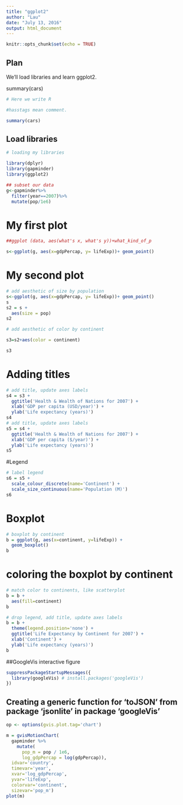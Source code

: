 ```yaml
---
title: "ggplot2"
author: "Lau"
date: "July 13, 2016"
output: html_document
---
```


```r
knitr::opts_chunk$set(echo = TRUE)
```

## Plan

We'll load libraries and learn ggplot2.


summary(cars)
```r
# Here we write R

#hasstags mean comment.

summary(cars)

```

## Load libraries 

```r
# loading my libraries

library(dplyr)
library(gapminder)
library(ggplot2)

## subset our data
g<-gapminder%>%
  filter(year==2007)%>%
  mutate(pop/1e6)


```

# My first plot


```r
##ggplot (data, aes(what's x, what's y))+what_kind_of_p

s<-ggplot(g, aes(x=gdpPercap, y= lifeExp))+ geom_point()

```

# My second plot

```r
# add aesthetic of size by population
s<-ggplot(g, aes(x=gdpPercap, y= lifeExp))+ geom_point()
s
s2 = s + 
  aes(size = pop)
s2

# add aesthetic of color by continent

s3=s2+aes(color = continent)

s3
```

# Adding titles

```r
# add title, update axes labels
s4 = s3 + 
  ggtitle('Health & Wealth of Nations for 2007') +
  xlab('GDP per capita (USD/year)') +
  ylab('Life expectancy (years)')
s4
# add title, update axes labels
s5 = s4 + 
  ggtitle('Health & Wealth of Nations for 2007') +
  xlab('GDP per capita ($/year)') +
  ylab('Life expectancy (years)')
s5

```

#Legend

```r
# label legend
s6 = s5 + 
  scale_colour_discrete(name='Continent') +
  scale_size_continuous(name='Population (M)')
s6

```

# Boxplot

```r
# boxplot by continent
b = ggplot(g, aes(x=continent, y=lifeExp)) +
  geom_boxplot()
b

```

# coloring the boxplot by continent

```r
# match color to continents, like scatterplot
b = b +
  aes(fill=continent)
b
```

```r
# drop legend, add title, update axes labels
b = b +
  theme(legend.position='none') +
  ggtitle('Life Expectancy by Continent for 2007') +
  xlab('Continent') +
  ylab('Life expectancy (years)')
b

```

##GoogleVis interactive figure

```r
suppressPackageStartupMessages({
  library(googleVis) # install.packages('googleVis')
})
```

## Creating a generic function for 'toJSON' from package 'jsonlite' in package 'googleVis'

```r
op <- options(gvis.plot.tag='chart')

m = gvisMotionChart(
  gapminder %>%
    mutate(
      pop_m = pop / 1e6,
      log_gdpPercap = log(gdpPercap)), 
  idvar='country', 
  timevar='year', 
  xvar='log_gdpPercap', 
  yvar='lifeExp', 
  colorvar='continent',
  sizevar='pop_m')
plot(m)

```

